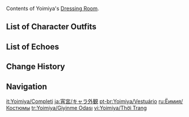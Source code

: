 {{CharacterTabs}}
Contents of Yoimiya's [[Dressing Room]].

==List of Character Outfits==
{{Outfits by Category Table|Yoimiya Outfits|nocharacter=1}}

==List of Echoes==
{{Echoes by Category Table|Yoimiya Echoes|nocharacter=1}}

==Change History==
{{Change History|2.0}}

==Navigation==
{{Character Navbox|Dressing Room}}

[[it:Yoimiya/Completi]]
[[ja:宵宮/キャラ外観]]
[[pt-br:Yoimiya/Vestuário]]
[[ru:Ёимия/Костюмы]]
[[tr:Yoimiya/Giyinme Odası]]
[[vi:Yoimiya/Thời Trang]]